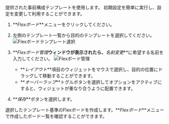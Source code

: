 提供された事前構成テンプレートを使用します。 初期設定を簡単に実行し、設定を変更して利用することができます。

1.  **_Flexボード_**メニューをクリックしてください。

2.  左側のテンプレート一覧から目的のテンプレートを選択してください。
    ![Flexボードテンプレート選択](/img/flexboard-template.png)

3.  **_Flexボード管理_**ウィンドウが表示されたら、**_名前変更_**に希望する名前を入力してください。
    ![Flexボード管理](/img/flexboard-template-window.png)

    -   **_レイアウト_**項目のウィジェットをマウスで選択し、目的の位置にドラッグして移動することができます。
    -   **_オーバーラップ_**トグルボタンを選択してオプションをアクティブにすると、ウィジェットが重なり合うように配置できます。

4.  **_保存_**ボタンを選択します。

選択したテンプレート基準のFlexボードを作成します。**_Flexボード_**メニューで作成したボード一覧を確認することができます。
